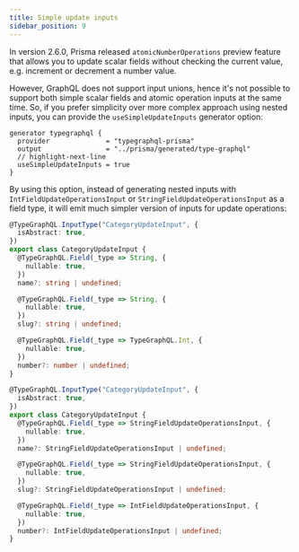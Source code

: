 ```yaml
---
title: Simple update inputs
sidebar_position: 9
---
```



In version 2.6.0, Prisma released `atomicNumberOperations` preview feature that allows you to update scalar fields without checking the current value, e.g. increment or decrement a number value.

However, GraphQL does not support input unions, hence it's not possible to support both simple scalar fields and atomic operation inputs at the same time. So, if you prefer simplicity over more complex approach using nested inputs, you can provide the `useSimpleUpdateInputs` generator option:

```prisma
generator typegraphql {
  provider              = "typegraphql-prisma"
  output                = "../prisma/generated/type-graphql"
  // highlight-next-line
  useSimpleUpdateInputs = true
}
```

By using this option, instead of generating nested inputs with `IntFieldUpdateOperationsInput` or `StringFieldUpdateOperationsInput` as a field type, it will emit much simpler version of inputs for update operations:

<Tabs>
<TabItem value="true" label="useSimpleUpdateInputs = true">

```ts
@TypeGraphQL.InputType("CategoryUpdateInput", {
  isAbstract: true,
})
export class CategoryUpdateInput {
  @TypeGraphQL.Field(_type => String, {
    nullable: true,
  })
  name?: string | undefined;

  @TypeGraphQL.Field(_type => String, {
    nullable: true,
  })
  slug?: string | undefined;

  @TypeGraphQL.Field(_type => TypeGraphQL.Int, {
    nullable: true,
  })
  number?: number | undefined;
}
```

</TabItem>
<TabItem value="false" label="useSimpleUpdateInputs = false">

```ts
@TypeGraphQL.InputType("CategoryUpdateInput", {
  isAbstract: true,
})
export class CategoryUpdateInput {
  @TypeGraphQL.Field(_type => StringFieldUpdateOperationsInput, {
    nullable: true,
  })
  name?: StringFieldUpdateOperationsInput | undefined;

  @TypeGraphQL.Field(_type => StringFieldUpdateOperationsInput, {
    nullable: true,
  })
  slug?: StringFieldUpdateOperationsInput | undefined;

  @TypeGraphQL.Field(_type => IntFieldUpdateOperationsInput, {
    nullable: true,
  })
  number?: IntFieldUpdateOperationsInput | undefined;
}
```

</TabItem>
</Tabs>
